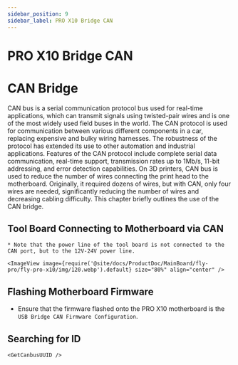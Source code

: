 ```yaml
---
sidebar_position: 9
sidebar_label: PRO X10 Bridge CAN
---
```


# PRO X10 Bridge CAN





# CAN Bridge

CAN bus is a serial communication protocol bus used for real-time applications, which can transmit signals using twisted-pair wires and is one of the most widely used field buses in the world. The CAN protocol is used for communication between various different components in a car, replacing expensive and bulky wiring harnesses. The robustness of the protocol has extended its use to other automation and industrial applications. Features of the CAN protocol include complete serial data communication, real-time support, transmission rates up to 1Mb/s, 11-bit addressing, and error detection capabilities.
On 3D printers, CAN bus is used to reduce the number of wires connecting the print head to the motherboard. Originally, it required dozens of wires, but with CAN, only four wires are needed, significantly reducing the number of wires and decreasing cabling difficulty.
This chapter briefly outlines the use of the CAN bridge.

## Tool Board Connecting to Motherboard via CAN

    * Note that the power line of the tool board is not connected to the CAN port, but to the 12V-24V power line.

    <ImageView image={require('@site/docs/ProductDoc/MainBoard/fly-pro/fly-pro-x10/img/120.webp').default} size="80%" align="center" />

## Flashing Motherboard Firmware

* Ensure that the firmware flashed onto the PRO X10 motherboard is the `USB Bridge CAN Firmware Configuration`.

## Searching for ID

    <GetCanbusUUID />